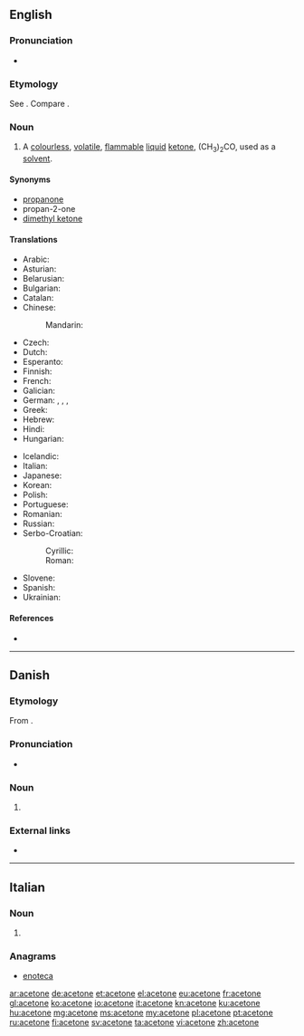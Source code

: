 {{also|acétone}}
==English==

===Pronunciation===
* {{a|US}} {{IPA|/ˈæsətoʊn/}}

===Etymology===
See {{term|acetic|lang=en}}. Compare {{term|ketone|lang=en}}.

===Noun===
{{en-noun|-}}

# {{context|organic compound|lang=en}} A [[colourless]], [[volatile]], [[flammable]] [[liquid]] [[ketone]], (CH<sub>3</sub>)<sub>2</sub>CO, used as a [[solvent]].

====Synonyms====
* [[propanone]]
* propan-2-one
* [[dimethyl ketone]]

====Translations====
{{trans-top|the organic compound (CH<sub>3</sub>)<sub>2</sub>CO}}
* Arabic: {{t-|ar|أسيتون|m|tr=ʾasitūn|sc=Arab}}
* Asturian: {{t-|ast|acetona|f}}
* Belarusian: {{t-|be|ацэтон|m|tr=acetón|sc=Cyrl}}
* Bulgarian: {{t-|bg|ацетон|m|tr=acetón}}
* Catalan: {{t-|ca|acetona|f}}
* Chinese:
*: Mandarin: {{t|cmn|丙酮|tr=bǐngtóng|sc=Hani}}
* Czech: {{t-|cs|aceton|m}}
* Dutch: {{t-|nl|aceton|m|n}}
* Esperanto: {{t-|eo|acetono}}
* Finnish: {{t+|fi|asetoni}}
* French: {{t+|fr|acétone|f}}
* Galician: {{t-|gl|acetona|f}}
* German: {{t+|de|Aceton|n}}, {{t+|de|Azeton|n}}, {{t+|de|Propanon|n}}, {{t+|de|Dimethylketon|n}}
* Greek: {{t+|el|ακετόνη|f|tr=aketóni}}
* Hebrew: {{t+|he|אצטון|m|tr=atsetón}}
* Hindi: {{t-|hi|शुक्ता|tr=shuktaa|sc=Deva}}
* Hungarian: {{t+|hu|aceton}}
{{trans-mid}}
* Icelandic: {{t-|is|asetón|n}}
* Italian: {{t+|it|acetone|m}}
* Japanese: {{t-|ja|アセトン|tr=aseton|sc=Jpan}}
* Korean: {{t-|ko|아세톤|tr=aseton|sc=Kore}}
* Polish: {{t+|pl|aceton|m}}
* Portuguese: {{t+|pt|acetona|f}}
* Romanian: {{t+|ro|acetonă|f}}
* Russian: {{t+|ru|ацетон|m|tr=acetón}}
* Serbo-Croatian:
*: Cyrillic: {{t-|sh|ацѐто̄н|m|sc=Cyrl}}
*: Roman: {{t-|sh|acètōn|m}}
* Slovene: {{t-|sl|acetón|m}}
* Spanish: {{t+|es|acetona|f}}
* Ukrainian: {{t+|uk|ацетон|m|tr=acetón|sc=Cyrl}}
{{trans-bottom}}

====References====
* {{pedialite}}

----

==Danish==

===Etymology===
From {{etyl|la|da}} {{term/t|la|acētum||vinegar}} {{suffix||one|lang=da}}.

===Pronunciation===
* {{IPA|/asətoːnə/|[asəˈtˢoːnə]|lang=da}}

===Noun===
{{da-noun|n|-}}

# {{l|en|acetone}} {{gloss|the organic compound (CH₃)₂CO}}

===External links===
* {{pedialite|lang=da}}

----

==Italian==

===Noun===
{{it-noun|m|acetoni}}

# {{context|organic compound|lang=it}} {{l|en|acetone}}

===Anagrams===
* [[enoteca#Italian|enoteca]]

[[ar:acetone]]
[[de:acetone]]
[[et:acetone]]
[[el:acetone]]
[[eu:acetone]]
[[fr:acetone]]
[[gl:acetone]]
[[ko:acetone]]
[[io:acetone]]
[[it:acetone]]
[[kn:acetone]]
[[ku:acetone]]
[[hu:acetone]]
[[mg:acetone]]
[[ms:acetone]]
[[my:acetone]]
[[pl:acetone]]
[[pt:acetone]]
[[ru:acetone]]
[[fi:acetone]]
[[sv:acetone]]
[[ta:acetone]]
[[vi:acetone]]
[[zh:acetone]]